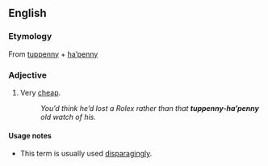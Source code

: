 ==English==

===Etymology===
From [[tuppenny]] + [[ha'penny|ha’penny]]

===Adjective===
{{en-adj|head=[[tuppenny]]-[[ha'penny|ha’penny]]|-}}

# {{lb|en|British}} Very [[cheap]].
#: ''You’d think he’d lost a Rolex rather than that '''tuppenny-ha’penny''' old watch of his.''

====Usage notes====
* This term is usually used [[disparaging]]ly.